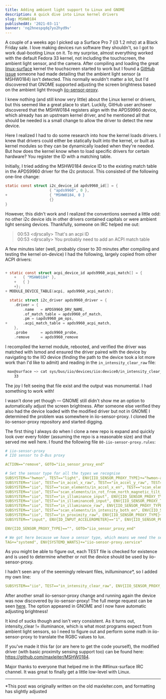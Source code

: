 ```yaml
---
title: Adding ambient light support to Linux and GNOME
description: A quick dive into Linux kernel drivers
slug: MSHW0184
publishedAt: '2021-03-11'
banner: 'nq2hnespqdq7yo2hyd9v'
---
```


A couple of a weeks ago I picked up a Surface Pro 7 (i3 1.2 mhz) at a Black Friday sale. I love making devices run software they shouldn't, so I got to work dual-booting Linux on it. To my surprise, almost everything worked with the default Fedora 33 kernel, not including the touchscreen, the ambient light sensor, and the camera. After compiling and loading the great [linux-surface](https://github.com/linux-surface/linux-surface) kernel the touchscreen started to work but I found a [GitHub issue](https://github.com/linux-surface/linux-surface/issues/121) someone had made detailing that the ambient light sensor (a MSHW0184) isn't detected. This normally wouldn't matter a lot, but I'd discovered that GNOME supported adjusting the screen brightness based on the ambient light through [iio-sensor-proxy](https://gitlab.freedesktop.org/hadess/iio-sensor-proxy/).

I knew nothing (and still know very little) about the Linux kernel or drivers, but this seemed like a great place to start. Luckily, GitHub user archseer discovered that the MSHW0184 registers align with the APDS9960 device, which already has an upstream kernel driver, and he mentioned all that should be needed is a small change to allow the driver to detect the new device.

Here I realized I had to do some research into how the kernel loads drivers. I knew that drivers could either be statically built into the kernel, or built as kernel modules so they can be dynamically loaded when they're needed. But how does the kernel know when to load specific drivers for certain hardware? You register the ID with a matching table.

Initially, I tried adding the MSHW0184 device ID to the existing match table in the APDS9960 driver for the i2c protocol. This consisted of the following one-line change:

```c
static const struct i2c_device_id apds9960_id[] = {
                    { "apds9960", 0 },
+                   { "MSHW0184, 0 }
                    {}
}
```

However, this didn't work and I realized the conventions seemed a little odd: no other i2c device ids in other drivers contained capitals or were ambient light sensing devices. Thankfully, someone on IRC helped me out:

> 00:53 &#60;djrscally&#62; That's an acpi ID <br />
> 00:53 &#60;djrscally&#62; You probably need to add an ACPI match table

A few minutes later (well, probably closer to 30 minutes after compiling and testing the kernel on-device) I had the following, largely copied from other ACPI drivers:

```c

+ static const struct acpi_device_id apds9960_acpi_match[] = {
    +	{ "MSHW0184" },
    +	{ }
    +};
+ MODULE_DEVICE_TABLE(acpi, apds9960_acpi_match);

  static struct i2c_driver apds9960_driver = {
    .driver = {
        .name	= APDS9960_DRV_NAME,
        .of_match_table = apds9960_of_match,
        .pm	= &apds9960_pm_ops,
+       .acpi_match_table = apds9960_acpi_match,
    },
    .probe		= apds9960_probe,
    .remove		= apds9960_remove

```

I recompiled the kernel module, rebooted, and verified the driver was matched with lsmod and ensured the driver paired with the device by navigating to the IIO device (finding the path to the device took a lot more work than I'd like to admit) and reading in the `in_intensity_clear_raw` file:

```sh
 max@surface ~> cat sys/bus/iio/devices/iio:device0/in_intensity_clear_raw
    33
```

The joy I felt seeing that file exist and the output was monumental. I had something to work with!

I wasn't done yet though — GNOME still didn't show me an option to automatically adjust the screen brightness. After someone else verified they also had the device loaded with the modified driver but not in GNOME I determined the problem was somewhere in iio-sensor-proxy. I cloned the iio-sensor-proxy repository and started digging.

The first thing I always do when I clone a new repo is expand and quickly look over every folder (assuming the repo is a reasonable size) and that served me well here. I found the following file `80-iio-sensor-proxy.rules`:

```yml
# iio-sensor-proxy
# IIO sensor to D-Bus proxy

ACTION=="remove", GOTO="iio_sensor_proxy_end"

# Set the sensor type for all the types we recognise
SUBSYSTEM=="hwmon", TEST=="light", ENV{IIO_SENSOR_PROXY_TYPE}+="hwmon-als"
SUBSYSTEM=="iio", TEST=="in_accel_x_raw", TEST=="in_accel_y_raw", TEST=="in_accel_z_raw", ENV{IIO_SENSOR_PROXY_TYPE}+="iio-poll-accel"
SUBSYSTEM=="iio", TEST=="scan_elements/in_accel_x_en", TEST=="scan_elements/in_accel_y_en", TEST=="scan_elements/in_accel_z_en", ENV{IIO_SENSOR_PROXY_TYPE}+="iio-buffer-accel"
SUBSYSTEM=="iio", TEST=="scan_elements/in_rot_from_north_magnetic_tilt_comp_en", ENV{IIO_SENSOR_PROXY_TYPE}+="iio-buffer-compass"
SUBSYSTEM=="iio", TEST=="in_illuminance_input", ENV{IIO_SENSOR_PROXY_TYPE}+="iio-poll-als"
SUBSYSTEM=="iio", TEST=="in_illuminance0_input", ENV{IIO_SENSOR_PROXY_TYPE}+="iio-poll-als"
SUBSYSTEM=="iio", TEST=="in_illuminance_raw", ENV{IIO_SENSOR_PROXY_TYPE}+="iio-poll-als"
SUBSYSTEM=="iio", TEST=="scan_elements/in_intensity_both_en", ENV{IIO_SENSOR_PROXY_TYPE}+="iio-buffer-als"
SUBSYSTEM=="iio", TEST=="in_proximity_raw", ENV{IIO_SENSOR_PROXY_TYPE}+="iio-poll-proximity"
SUBSYSTEM=="input", ENV{ID_INPUT_ACCELEROMETER}=="1", ENV{IIO_SENSOR_PROXY_TYPE}+="input-accel"

ENV{IIO_SENSOR_PROXY_TYPE}=="", GOTO="iio_sensor_proxy_end"

# We got here because we have a sensor type, which means we need the service
TAG+="systemd", ENV{SYSTEMD_WANTS}+="iio-sensor-proxy.service"
```

As you might be able to figure out, each TEST file is checked for existence and is used to determine whether or not the device should be used by iio-sensor-proxy.

I hadn't seen any of the seemingly relevant files, in*illuminance*\*, so I added my own line:

```yml
SUBSYSTEM=="iio", TEST=="in_intensity_clear_raw", ENV{IIO_SENSOR_PROXY_TYPE}+="iio-poll-als"
```

After another small iio-sensor-proxy change and running again the device was now discovered by iio-sensor-proxy! The full merge request can be seen [here](https://gitlab.freedesktop.org/hadess/iio-sensor-proxy/-/merge_requests/319). The option appeared in GNOME and I now have automatic adjusting brightness!

It kind of sucks though and isn't very consistent. As it turns out, intensity_clear != illuminance, which is what most programs expect from ambient light sensors, so I need to figure out and perform some math in iio-sensor-proxy to translate the RGBC values to lux.

If you've made it this far (or are here to get the code yourself), the modified driver (with basic proximity sensing support too) can be found here: https://github.com/maxleiter/MSHW0184.

Major thanks to everyone that helped me in the ##linux-surface IRC channel. It was great to finally get a little low-level with Linux.

---

\*This post was originally written on the old maxleiter.com, and formatting has slightly adjusted
